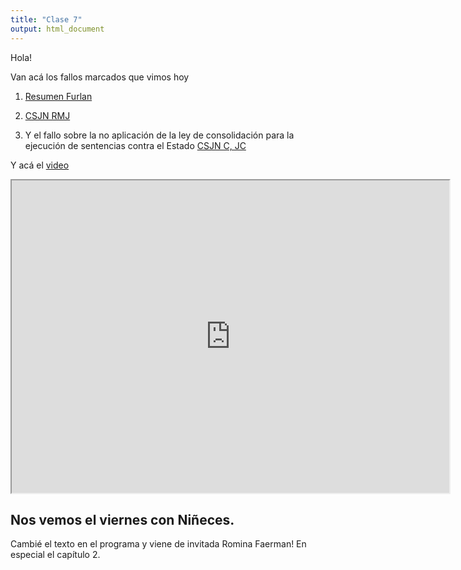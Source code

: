 ```yaml
---
title: "Clase 7"
output: html_document
---
```

Hola!

Van acá los fallos marcados que vimos hoy

1. [Resumen Furlan](https://drive.google.com/file/d/1xTx0kXGZIEDjCTjdmhoeyykKrzMUQCcf/view?usp=sharing)

1. [CSJN RMJ](https://drive.google.com/file/d/1itoorn-hze8tMTxegp4DQVxtLsO54-Vv/view?usp=sharing)

1. Y el fallo sobre la no aplicación de la ley de consolidación para la ejecución de sentencias contra el Estado [CSJN C, JC ](https://drive.google.com/file/d/1NGYopyv--Lc35aZH-16R_1KLlaN2Hwcb/view?usp=sharing)

Y acá el [video](https://drive.google.com/file/d/1_J2jRLtOKbGnMN9VnlybgBOhWh3kq8di/view?usp=sharing)

<iframe src="https://drive.google.com/file/d/1_J2jRLtOKbGnMN9VnlybgBOhWh3kq8di/preview" width="700" height="500"></iframe>

## Nos vemos el viernes con Niñeces. 

Cambié el texto en el programa y viene de invitada Romina Faerman! En especial el capítulo 2.